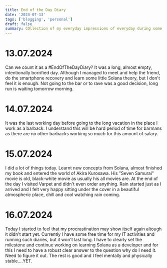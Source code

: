 ```yaml
---
title: End of the Day Diary
date: '2024-07-13'
tags: ['blogging', 'personal']
draft: false
summary: COllection of my everyday impressions of everyday during some period of time
---
```


# 13.07.2024
Can we count it as a #EndOfTheDayDiary?
It was a long, almost empty, intentionally borrified day. 
Although I managed to meet and help the friend, do the smartphone 
recovery and learn some little Solana theory, but I don't feel it is enough. 
Not going to the bar or to rave was a good decision, long run is 
waiting tomorrow morning.

# 14.07.2024
It was the last working day before going to the long vacation in
the place I work as a barback. I understand this will be hard period of
time for barmans as there are no other barbacks working so much for this amount 
of salary. 

# 15.07.2024
I did a lot of things today. Learnt new concepts from Solana, almost 
finished my book and entered the world of Akira Kurosawa. His 
"Seven Samurai" movie is old, black-white movie as usually his all 
movies are. At the end of the day I visited Varpet and didn't even order
anything. Rain started just as I arrived and I felt very happy sitting
under the cover in a beautiful atmospheric place, chill and cool
watching rain coming.

# 16.07.2024
Today I started to feel that my procrastination may show itself again altough
it didn't start yet. Currently I have some free time for my IT activities and
running such diaries, but it won't last long. I have to clearly set the milestone
and continue working on learning Solana as a developer and for this I need to
have a robust clear answer to the question why do I need it. Need to figure it out.
The rest is good and I feel mentally and physically stable....YET.